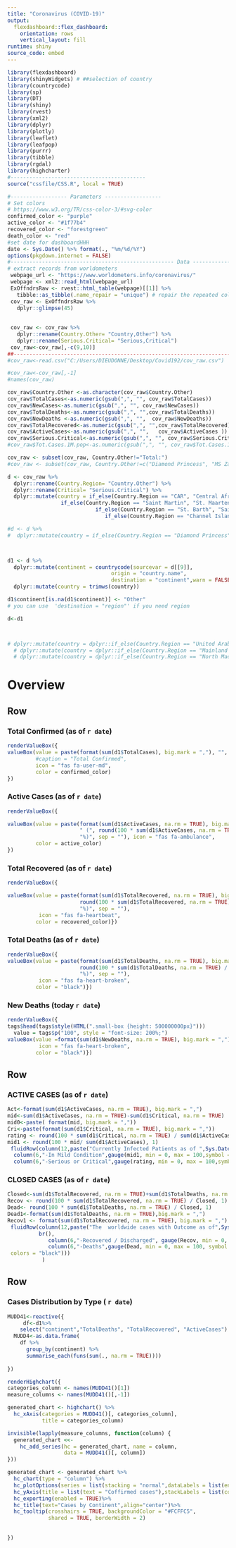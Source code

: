 ---
title: "Coronavirus (COVID-19)"
output:
  flexdashboard::flex_dashboard:
    orientation: rows
    vertical_layout: fill
runtime: shiny 
source_code: embed
---

```{r setup, include=FALSE}
library(flexdashboard)
library(shinyWidgets) # ##selection of country
library(countrycode)
library(sp)
library(DT)
library(shiny)
library(rvest)
library(xml2)
library(dplyr)
library(plotly)
library(leaflet)
library(leafpop)
library(purrr)
library(tibble)
library(rgdal)
library(highcharter)
#-------------------------------------------
source("cssfile/CSS.R", local = TRUE)

#------------------ Parameters ------------------
# Set colors
# https://www.w3.org/TR/css-color-3/#svg-color
confirmed_color <- "purple"
active_color <- "#1f77b4"
recovered_color <- "forestgreen"
death_color <- "red"
#set date for dashboardHHH
date <- Sys.Date() %>% format(., "%m/%d/%Y")
options(pkgdown.internet = FALSE)
#---------------------------------------------------- Data ------------------Data
# extract records from worldometers
 webpage_url <- "https://www.worldometers.info/coronavirus/"
 webpage <- xml2::read_html(webpage_url)
 ExOffndrsRaw <- rvest::html_table(webpage)[[1]] %>% 
   tibble::as_tibble(.name_repair = "unique") # repair the repeated columns
 cov_raw <- ExOffndrsRaw %>% 
   dplyr::glimpse(45)
 
 
 cov_raw <- cov_raw %>% 
   dplyr::rename(Country.Other= "Country,Other") %>%
   dplyr::rename(Serious.Critical= "Serious,Critical") 
 cov_raw<-cov_raw[,-c(9,10)]
##----------------------------------------------------------------------------End of Data
#cov_raw<-read.csv("C:/Users/DIEUDONNE/Desktop/Covid192/cov_raw.csv")

#cov_raw<-cov_raw[,-1]
#names(cov_raw)

cov_raw$Country.Other <-as.character(cov_raw$Country.Other)
cov_raw$TotalCases<-as.numeric(gsub(",", "", cov_raw$TotalCases))
cov_raw$NewCases<-as.numeric(gsub(",", "", cov_raw$NewCases))
cov_raw$TotalDeaths<-as.numeric(gsub(",", "",cov_raw$TotalDeaths))
cov_raw$NewDeaths <-as.numeric(gsub(",", "",  cov_raw$NewDeaths)) 
cov_raw$TotalRecovered<-as.numeric(gsub(",", "",cov_raw$TotalRecovered))
cov_raw$ActiveCases<-as.numeric(gsub(",", "",   cov_raw$ActiveCases ))  
cov_raw$Serious.Critical<-as.numeric(gsub(",", "", cov_raw$Serious.Critical))
#cov_raw$Tot.Cases.1M.pop<-as.numeric(gsub(",", "", cov_raw$Tot.Cases.1M.pop))

cov_raw <- subset(cov_raw, Country.Other!="Total:")
#cov_raw <- subset(cov_raw, Country.Other!=c("Diamond Princess", "MS Zaandam"))

d <- cov_raw %>% 
  dplyr::rename(Country.Region= "Country.Other") %>%
  dplyr::rename(Critical= "Serious.Critical") %>%
  dplyr::mutate(country = if_else(Country.Region == "CAR", "Central African Republic",
                 if_else(Country.Region == "Saint Martin", "St. Maarten",
                            if_else(Country.Region == "St. Barth", "Saint Barthelemy",
                               if_else(Country.Region == "Channel Islands", "Jersey", Country.Region)))))

#d <- d %>% 
#  dplyr::mutate(country = if_else(Country.Region == "Diamond Princess", "France", country))



d1 <- d %>% 
  dplyr::mutate(continent = countrycode(sourcevar = d[[9]],
                                 origin = "country.name",
                                 destination = "continent",warn = FALSE))%>%
  dplyr::mutate(country = trimws(country)) 

d1$continent[is.na(d1$continent)] <- "Other"
# you can use  'destination = "region"' if you need region

d<-d1



# dplyr::mutate(country = dplyr::if_else(Country.Region == "United Arab Emirates", "UAE", Country.Region)) %>%
  # dplyr::mutate(country = dplyr::if_else(Country.Region == "Mainland China", "China", Country.Region)) %>%
  # dplyr::mutate(country = dplyr::if_else(Country.Region == "North Macedonia", "N.Macedonia", Country.Region))


```


Overview
=======================================================================
Row
-----------------------------------------------------------------------


### Total Confirmed (as of ```r date```)



```{r}

renderValueBox({
valueBox(value = paste(format(sum(d1$TotalCases), big.mark = ","), "", sep = " "), 
         #caption = "Total Confirmed", 
         icon = "fas fa-user-md", 
         color = confirmed_color)
})
```

### Active Cases (as of ```r date```)

```{r}
renderValueBox({

valueBox(value = paste(format(sum(d1$ActiveCases, na.rm = TRUE), big.mark = ","), 
                       " (", round(100 * sum(d1$ActiveCases, na.rm = TRUE) / sum(d1$TotalCases), 1), 
                       "%)", sep = ""), icon = "fas fa-ambulance", 
         color = active_color)
})
```

### Total Recovered (as of ```r date```)

```{r}
renderValueBox({

valueBox(value = paste(format(sum(d1$TotalRecovered, na.rm = TRUE), big.mark = ","), " (",
                       round(100 * sum(d1$TotalRecovered, na.rm = TRUE) / sum(d1$TotalCases), 1), 
                       "%)", sep = ""), 
          icon = "fas fa-heartbeat", 
         color = recovered_color)})

```

### Total Deaths (as of ```r date```)

```{r}
renderValueBox({
valueBox(value = paste(format(sum(d1$TotalDeaths, na.rm = TRUE), big.mark = ","), " (",
                       round(100 * sum(d1$TotalDeaths, na.rm = TRUE) / sum(d1$TotalCases), 1), 
                       "%)", sep = ""),
          icon = "fas fa-heart-broken", 
         color = "black")})
```

### New Deaths (today ```r date```)

```{r}
renderValueBox({
tags$head(tags$style(HTML(".small-box {height: 500000000px}")))
  value = tags$p("100", style = "font-size: 200%;")
valueBox(value =format(sum(d1$NewDeaths, na.rm = TRUE), big.mark = ","),
          icon = "fas fa-heart-broken", 
         color = "black")})
```



Row 
-----------------------------------------------------------------------

### ACTIVE CASES (as of ```r date```)

```{r}
Act<-format(sum(d1$ActiveCases, na.rm = TRUE), big.mark = ",")
mid<-sum(d1$ActiveCases, na.rm = TRUE)-sum(d1$Critical, na.rm = TRUE)
mid0<-paste( format(mid, big.mark = ","))
Cri<-paste(format(sum(d1$Critical, na.rm = TRUE), big.mark = ","))
rating <- round(100 * sum(d1$Critical, na.rm = TRUE) / sum(d1$ActiveCases), 1)
mid1 <- round(100 * mid/ sum(d1$ActiveCases), 1)
 fluidRow(column(12,paste("Currently Infected Patients as of ",Sys.Date(),"are " ,Act," for with:")),
  column(6,"-In Mild Condition",gauge(mid1, min = 0, max = 100,symbol = '%',label=mid0, gaugeSectors( warning = c(0, 100)))),
  column(6,"-Serious or Critical",gauge(rating, min = 0, max = 100,symbol = '%',label=Cri, gaugeSectors(danger = c(0, 100)))))
```


### CLOSED CASES (as of ```r date```)

```{r}
Closed<-sum(d1$TotalRecovered, na.rm = TRUE)+sum(d1$TotalDeaths, na.rm = TRUE)
Recov <- round(100 * sum(d1$TotalRecovered, na.rm = TRUE) / Closed, 1)
Dead<- round(100 * sum(d1$TotalDeaths, na.rm = TRUE) / Closed, 1)
Dead1<-format(sum(d1$TotalDeaths, na.rm = TRUE),big.mark = ",")
Recov1 <- format(sum(d1$TotalRecovered, na.rm = TRUE), big.mark = ",")
 fluidRow(column(12,paste("The  worldwide cases with Outcome as of",Sys.Date()," are ",Closed," with:")),
          br(),
             column(6,"-Recovered / Discharged", gauge(Recov, min = 0, max = 100,symbol = '%',label = Recov1, gaugeSectors(colors = recovered_color))),
             column(6,"-Deaths",gauge(Dead, min = 0, max = 100, symbol = '%',label = Dead1,gaugeSectors(
 colors = "black")))
           )
```


Row {.tabset .tabset-fade}
-----------------------------------------------------------------------

### Cases Distribution by Type ( ```r date```)



```{r }
MUDD41<-reactive({
     df<-d1%>%
    select("continent","TotalDeaths", "TotalRecovered", "ActiveCases")
  MUDD4<-as.data.frame(
    df %>%
      group_by(continent) %>% 
      summarise_each(funs(sum(., na.rm = TRUE))))
   
})
```



```{r df_summary}
renderHighchart({
categories_column <- names(MUDD41()[1])
measure_columns <- names(MUDD41()[,-1])

generated_chart <- highchart() %>%
  hc_xAxis(categories = MUDD41()[, categories_column],
           title = categories_column)

invisible(lapply(measure_columns, function(column) {
  generated_chart <<-
    hc_add_series(hc = generated_chart, name = column,
                  data = MUDD41()[, column])
}))

generated_chart <- generated_chart %>%
  hc_chart(type = "column") %>%
  hc_plotOptions(series = list(stacking = "normal",dataLabels = list(enabled = FALSE)))%>%
  hc_yAxis(title = list(text = "Coffirmed cases"),stackLabels = list(color = "black", enabled = TRUE))%>% 
  hc_exporting(enabled = TRUE)%>% 
  hc_title(text="Cases by Continent",align="center")%>% 
  hc_tooltip(crosshairs = TRUE, backgroundColor = "#FCFFC5",
             shared = TRUE, borderWidth = 2)
  
  
})
```
